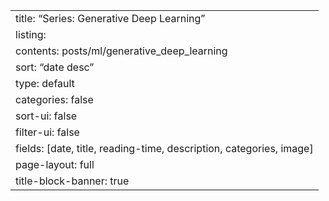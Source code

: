 ---
title: "Series: Generative Deep Learning"
listing:
  contents: posts/ml/generative_deep_learning
  sort: "date desc"
  type: default
  categories: false
  sort-ui: false
  filter-ui: false
  fields: [date, title, reading-time, description, categories, image]
page-layout: full
title-block-banner: true
---